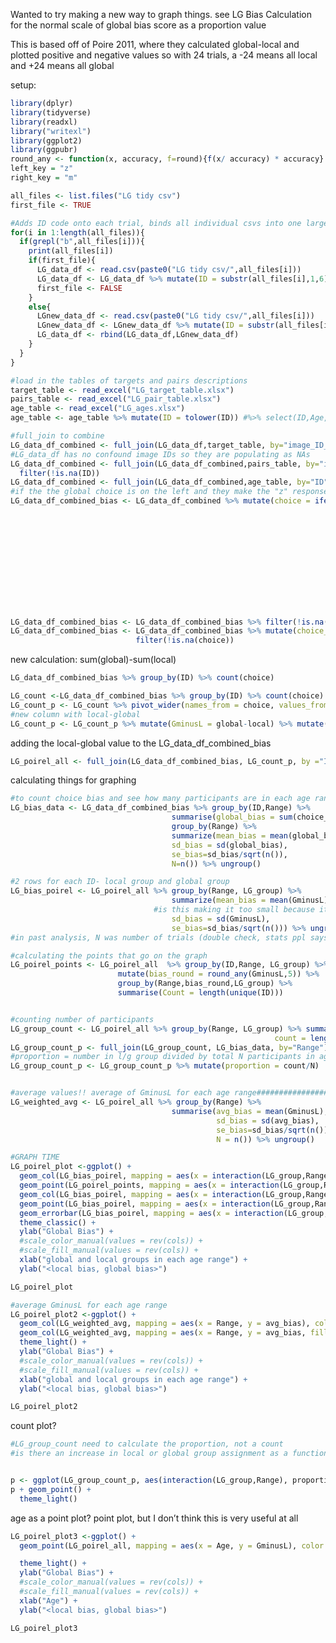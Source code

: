 Wanted to try making a new way to graph things. see LG Bias Calculation for the normal 
scale of global bias score as a proportion value

This is based off of Poire 2011, where they calculated global-local and plotted positive and negative values 
so with 24 trials, a -24 means all local and +24 means all global 


setup:
```r
library(dplyr)
library(tidyverse)
library(readxl)
library("writexl")
library(ggplot2)
library(ggpubr)
round_any <- function(x, accuracy, f=round){f(x/ accuracy) * accuracy}
left_key = "z"
right_key = "m"

all_files <- list.files("LG tidy csv")
first_file <- TRUE

#Adds ID code onto each trial, binds all individual csvs into one large dataframe with all trials for all participants
for(i in 1:length(all_files)){
  if(grepl("b",all_files[i])){
    print(all_files[i])
    if(first_file){
      LG_data_df <- read.csv(paste0("LG tidy csv/",all_files[i]))
      LG_data_df <- LG_data_df %>% mutate(ID = substr(all_files[i],1,6))
      first_file <- FALSE
    }
    else{
      LGnew_data_df <- read.csv(paste0("LG tidy csv/",all_files[i]))
      LGnew_data_df <- LGnew_data_df %>% mutate(ID = substr(all_files[i],1,6))
      LG_data_df <- rbind(LG_data_df,LGnew_data_df)
    }
  }
}
```


```r
#load in the tables of targets and pairs descriptions
target_table <- read_excel("LG_target_table.xlsx")
pairs_table <- read_excel("LG_pair_table.xlsx")
age_table <- read_excel("LG_ages.xlsx")
age_table <- age_table %>% mutate(ID = tolower(ID)) #%>% select(ID,Age,Range)

#full_join to combine
LG_data_df_combined <- full_join(LG_data_df,target_table, by="image_ID_targets")
#LG_data_df has no confound image IDs so they are populating as NAs
LG_data_df_combined <- full_join(LG_data_df_combined,pairs_table, by="image_ID_pairs")%>%
  filter(!is.na(ID))
LG_data_df_combined <- full_join(LG_data_df_combined,age_table, by="ID")
#if the the global choice is on the left and they make the "z" response, then put G in the choice column, etc
LG_data_df_combined_bias <- LG_data_df_combined %>% mutate(choice = ifelse(response_pairs == left_key &
                                                                             target_global == pair_left_global,
                                                                           "global", 
                                                                           ifelse(response_pairs == left_key &
                                                                                    target_local == pair_left_local,
                                                                                  "local",
                                                                         ifelse(response_pairs == right_key &
                                                                                  target_global == pair_right_global,
                                                                                "global",
                                                                          ifelse(response_pairs == right_key &
                                                                                    target_local == pair_right_local,
                                                                                  "local",
                                                                                 NA)))))
LG_data_df_combined_bias <- LG_data_df_combined_bias %>% filter(!is.na(choice))
LG_data_df_combined_bias <- LG_data_df_combined_bias %>% mutate(choice_number = ifelse(choice == "global", 1, 0)) %>%
                            filter(!is.na(choice))
```

new calculation: sum(global)-sum(local)

```r
LG_data_df_combined_bias %>% group_by(ID) %>% count(choice)

LG_count <-LG_data_df_combined_bias %>% group_by(ID) %>% count(choice)
LG_count_p <- LG_count %>% pivot_wider(names_from = choice, values_from = n) %>% mutate_all(~replace(., is.na(.), 0))
#new column with local-global
LG_count_p <- LG_count_p %>% mutate(GminusL = global-local) %>% mutate(LG_group = ifelse(GminusL >0, "global", "local"))

```
adding the local-global value to the LG_data_df_combined_bias

```r
LG_poirel_all <- full_join(LG_data_df_combined_bias, LG_count_p, by ="ID")
```

calculating things for graphing
```r
#to count choice bias and see how many participants are in each age range
LG_bias_data <- LG_data_df_combined_bias %>% group_by(ID,Range) %>% 
                                    summarise(global_bias = sum(choice_number)/n()) %>% 
                                    group_by(Range) %>%
                                    summarize(mean_bias = mean(global_bias),
                                    sd_bias = sd(global_bias),
                                    se_bias=sd_bias/sqrt(n()),
                                    N=n()) %>% ungroup()

#2 rows for each ID- local group and global group
LG_bias_poirel <- LG_poirel_all %>% group_by(Range, LG_group) %>%
                                    summarize(mean_bias = mean(GminusL),
                                #is this making it too small because it's divided by group? it's dividing by number of trials, not participants
                                    sd_bias = sd(GminusL),
                                    se_bias=sd_bias/sqrt(n())) %>% ungroup()
#in past analysis, N was number of trials (double check, stats ppl says that's incorrect) 

#calculating the points that go on the graph
LG_poirel_points <- LG_poirel_all  %>% group_by(ID,Range, LG_group) %>%
                        mutate(bias_round = round_any(GminusL,5)) %>%  ungroup() %>%
                        group_by(Range,bias_round,LG_group) %>%
                        summarise(Count = length(unique(ID)))


#counting number of participants
LG_group_count <- LG_poirel_all %>% group_by(Range, LG_group) %>% summarise(
                                                           count = length(unique(ID)))
LG_group_count_p <- full_join(LG_group_count, LG_bias_data, by="Range")
#proportion = number in l/g group divided by total N participants in age range #######################
LG_group_count_p <- LG_group_count_p %>% mutate(proportion = count/N)


#average values!! average of GminusL for each age range################
LG_weighted_avg <- LG_poirel_all %>% group_by(Range) %>%
                                    summarise(avg_bias = mean(GminusL),
                                              sd_bias = sd(avg_bias),
                                              se_bias=sd_bias/sqrt(n()), 
                                              N = n()) %>% ungroup()

```

```r
#GRAPH TIME
LG_poirel_plot <-ggplot() +
  geom_col(LG_bias_poirel, mapping = aes(x = interaction(LG_group,Range), y = mean_bias), color = "black", fill = NA) +
  geom_point(LG_poirel_points, mapping = aes(x = interaction(LG_group,Range), y = bias_round, size = Count, color = Range)) +
  geom_col(LG_bias_poirel, mapping = aes(x = interaction(LG_group,Range), y = mean_bias, fill = Range), alpha = 0.5) +
  geom_point(LG_bias_poirel, mapping = aes(x = interaction(LG_group,Range), y = mean_bias)) +
  geom_errorbar(LG_bias_poirel, mapping = aes(x = interaction(LG_group,Range), y = mean_bias, ymin = mean_bias-se_bias, ymax = mean_bias+se_bias), alpha = 1) +
  theme_classic() +
  ylab("Global Bias") +
  #scale_color_manual(values = rev(cols)) +
  #scale_fill_manual(values = rev(cols)) +
  xlab("global and local groups in each age range") +
  ylab("<local bias, global bias>")

LG_poirel_plot

#average GminusL for each age range
LG_poirel_plot2 <-ggplot() +
  geom_col(LG_weighted_avg, mapping = aes(x = Range, y = avg_bias), color = "black", fill = NA) +
  geom_col(LG_weighted_avg, mapping = aes(x = Range, y = avg_bias, fill = Range), alpha = 0.5) +
  theme_light() +
  ylab("Global Bias") +
  #scale_color_manual(values = rev(cols)) +
  #scale_fill_manual(values = rev(cols)) +
  xlab("global and local groups in each age range") +
  ylab("<local bias, global bias>")

LG_poirel_plot2
```
count plot?
```r
#LG_group_count need to calculate the proportion, not a count
#is there an increase in local or global group assignment as a function of age?


p <- ggplot(LG_group_count_p, aes(interaction(LG_group,Range), proportion))
p + geom_point() +
  theme_light()


```
age as a point plot? point plot, but I don't think this is very useful at all 
```r
LG_poirel_plot3 <-ggplot() +
  geom_point(LG_poirel_all, mapping = aes(x = Age, y = GminusL), color = "black", fill = NA) +

  theme_light() +
  ylab("Global Bias") +
  #scale_color_manual(values = rev(cols)) +
  #scale_fill_manual(values = rev(cols)) +
  xlab("Age") +
  ylab("<local bias, global bias>")

LG_poirel_plot3
```



